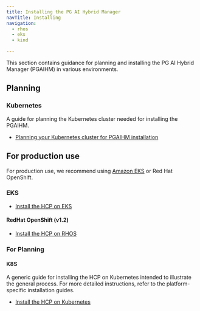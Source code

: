 ```yaml
---
title: Installing the PG AI Hybrid Manager
navTitle: Installing
navigation:
  - rhos
  - eks
  - kind

---
```


This section contains guidance for planning and installing the PG AI Hybrid Manager (PGAIHM) in various environments.

## Planning

### Kubernetes

A guide for planning the Kubernetes cluster needed for installing the PGAIHM.

-   [Planning your Kubernetes cluster for PGAIHM installation](kubernetes)

## For production use

For production use, we recommend using [Amazon EKS](https://aws.amazon.com/eks/) or Red Hat OpenShift.

### EKS

-   [Install the HCP on EKS](eks)

#### RedHat OpenShift (v1.2)

-   [Install the HCP on RHOS](rhos)

### For Planning

#### K8S

A generic guide for installing the HCP on Kubernetes intended to illustrate the general process. For more detailed instructions, refer to the platform-specific installation guides.

-   [Install the HCP on Kubernetes](kubernetes)
